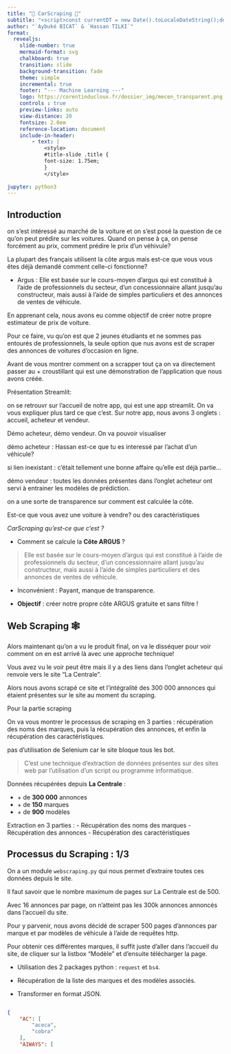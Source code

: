 ```yaml
---
title: "🚙 CarScraping 🚙"
subtitle: "<script>const currentDT = new Date().toLocaleDateString();document.write(currentDT);</script>"
author: "`Aybuké BICAT` & `Hassan TILKI`"
format:
  revealjs:
    slide-number: true
    mermaid-format: svg
    chalkboard: true
    transition: slide
    background-transition: fade
    theme: simple
    incremental: true  
    footer: "--- Machine Learning ---"
    logo: https://corentinducloux.fr/dossier_img/mecen_transparent.png
    controls : true
    preview-links: auto
    view-distance: 20
    fontsize: 2.0em
    reference-location: document
    include-in-header:
        - text: |
            <style>
            #title-slide .title {
            font-size: 1.75em;
            }
            </style>
           
jupyter: python3
---
```

 
 
 
## Introduction
 
:::{.notes}
on s'est intéressé au marché de la voiture et on s'est posé la question de ce qu'on peut prédire sur les voitures. Quand on pense à ça, on pense forcément au prix, comment prédire le prix d'un véhivule?
 
La plupart des français utilisent la côte argus mais est-ce que vous vous êtes déjà demandé comment celle-ci fonctionne?
 
- Argus :
Elle est basée sur le cours-moyen d'argus qui est constitué à l'aide de professionnels du secteur, d'un concessionnaire allant jusqu'au constructeur, mais aussi à l'aide de simples particuliers et des annonces de ventes de véhicule.
 
 
En apprenant cela, nous avons eu comme objectif de créer notre propre estimateur de prix de voiture.
 
Pour ce faire, vu qu'on est que 2 jeunes étudiants et ne sommes pas entourés de professionnels, la seule option que nus avons est de scraper des annonces de voitures d'occasion en ligne.
 
Avant de vous montrer comment on a scrapper tout ça on va directement passer au + croustillant qui est une démonstration de l'application que nous avons créée.
 
Présentation Streamlit:
 
on se retrouvr sur l'accueil de notre app, qui est une app streamlit. On va vous expliquer plus tard ce que c'est.
Sur notre app, nous avons 3 onglets : accueil, acheteur et vendeur.
 
Démo acheteur, démo vendeur.
On va pouvoir visualiser
 
démo acheteur : Hassan est-ce que tu es interessé par l'achat d'un véhicule?
 
 
si lien inexistant : c'était tellement une bonne affaire qu'elle est déjà partie...
 
démo vendeur : toutes les données présentes dans l'onglet acheteur ont servi à entrainer les modèles de prédiction.
 
on a une sorte de transparence sur comment est calculée la côte.
 
Est-ce que vous avez une voiture à vendre? ou des caractéristiques
:::
 
 
 
*CarScraping qu'est-ce que c'est ?*
 
- Comment se calcule la **Côte ARGUS** ?
 
> Elle est basée sur le cours-moyen d'argus qui est constitué à l'aide de professionnels du secteur, d'un concessionnaire allant jusqu'au constructeur, mais aussi à l'aide de simples particuliers et des annonces de ventes de véhicule.
 
- Inconvénient : Payant, manque de transparence.
 
- **Objectif** : créer notre propre côte ARGUS gratuite et sans filtre  !
 
 
 
## Web Scraping 🕸️
 
:::{.notes}
Alors maintenant qu'on a vu le produit final, on va le disséquer pour voir comment on en est arrivé là avec une approche technique!
 
Vous avez vu le voir peut être mais il y a des liens dans l'onglet acheteur qui renvoie vers le site "La Centrale".
 
Alors nous avons scrapé ce site et l'intégralité des 300 000 annonces qui étaient présentes sur le site au moment du scraping.
 
Pour la partie scraping
 
 
On va vous montrer le processus de scraping en 3 parties : récupération des noms des marques, puis la récupération des annonces, et enfin la récupération des caractéristiques.
 
pas d'utilisation de Selenium car le site bloque tous les bot.
 
:::
 
> C'est une technique d'extraction de données présentes sur des sites  web par l'utilisation d'un script ou programme informatique.
 
Données récupérées depuis **La Centrale** :
 
- \+ de **300 000** annonces
- \+ de **150** marques
- \+ de **900** modèles
 
 
Extraction en 3 parties :
  - Récupération des noms des marques
  - Récupération des annonces
  - Récupération des caractéristiques
 
 
 
## Processus du Scraping : 1/3
 
:::{.notes}
 
On a un module `webscraping.py` qui nous permet d'extraire toutes ces données depuis le site.
 
 
Il faut savoir que le nombre maximum de pages sur La Centrale est de 500.
 
Avec 16 annonces par page, on n'atteint pas les 300k annonces annoncés dans l'accueil du site.
 
Pour y parvenir, nous avons décidé de scraper 500 pages d'annonces par marque et par modèles de véhicule à l'aide de requêtes http.
 
Pour obtenir ces différentes marques, il suffit juste d'aller dans l'accueil du site, de cliquer sur la listbox "Modèle" et d'ensuite télécharger la page.
 
 
 
:::
 
- Utilisation des 2 packages python : `request` et `bs4`.
 
- Récupération de la liste des marques et des modèles associés.
  
 
- Transformer en format JSON.
 
<div style="max-height: 100px; overflow-y: scroll;">
 
:::{.fragment}
```json
{
    "AC": [
        "aceca",
        "cobra"
    ],
    "AIWAYS": [
        "u5"
    ],
}
```
 
:::

## Processus du Scraping : (2/3)
:::{.notes}

Une fois qu'on a récupéré les marques, on peut maintenant à l'aide d'une boucle et de fonctions bien ficellées, extraire toutes les annonces sur le site. 
*extrait f° recup_pages()*

On va récupérer les annonces directement depuis l'url pour pouvoir pallier le problème des 500 pages maximum.

Cette fonction : `extraire_toutes_annonces()`, en contient d'autre. Ce qui permet d'iterer sur chaque marques et modeles disponible, grace au fichier JSON crée préalablement. Ensuite on effectue une requete http a l'aide de requetes (on montre l'exemple de la fonction recup_page).

:::

- Extraction de toutes les annonces disponibles sur le site à l'aide de la fonction `extract_toutes_annonces()`, elle permet :
  - d'iterer sur chaque marques et modèles de véhicule
  - d'extraire les pages correspondantes

```py
def recup_page(numero_page: int, marque: str, modele: str) -> BeautifulSoup:
    adresse = f"https://www.lacentrale.fr/listing?makesModelsCommercialNames={marque.upper()}%3A{modele.upper()}&options=&page={numero_page}"
    ...
    requete = rq.get(url=adresse)
    page = BeautifulSoup(requete.content, "html.parser")
``` 
  - d'avoir une sortie sous forme de liste d'annonces
  
```py
def recup_annonces(page: BeautifulSoup) -> list:
    annonces = page.find_all('div', class_='searchCardContainer')
    return list(annonces)
``` 


## Processus du Scraping : (3/3)

:::{.notes}

Une fois toutes les pages récuperées, sous cette forme de liste **pointe la slide**, on récupère chacune des caractéristiques du v"hicule pour chq annonce. 
La fonction permettant de récuperer toutes les caractéristiques d'une annonce s'appelle recup_info_voitures() qui elle aussi fait appel à pls fonctions dédiées à pls caractéristiques. Ces fonctions permette à l'aide de bs4, de recuperer des information précise stocké dans certain élement de la page. 

Chacune des caractéristiques des voitures est stockée dans une dataclass `voiture`. 
:::

![](imgs/sorties_annonces.png){fig-align="center" width="0.5"}

- Extraction des caractéristiques des véhicules.

```py
def recup_informations_voiture(annonce: str) -> voiture:
    marque = recup_nom_vehicule(annonce)
    cylindre = recup_cylindre(annonce)
    annee, kilometrage, boite, energie = recup_caracteristiques(annonce)
    prix = recup_prix(annonce)
    position_marché = recup_position_marché(annonce)
    garantie = recup_garantie(annonce)
    lien = recup_href(annonce)
    return voiture(marque=marque, cylindre=cylindre, annee=annee, kilometrage=kilometrage, boite=boite, energie=energie, prix=prix, position_marché=position_marché, garantie=garantie, lien=lien)

def recup_nom_vehicule(annonce: str) -> str: 
    nom_vehicule = annonce.find_all('h2', class_='Text_Text_text Vehiculecard_Vehiculecard_title Text_Text_subtitle2')
    return nom_vehicule[0].text
```

----


:::{.notes}
Et une fois le tout executé, les données sont exportés sous format brut JSON. 

le nb d'annonces étant très conséquent et l'extraction étant très longue, nous avons fait l'extraction en 4 parties. Nous avons obtenus donc  'fichiers json qu'on a fusionner en un fichier à l'aide de la f° `fusionner_fichiers_json()`. 
:::

✅ Résultats 4 fichiers JSON obtenu :


```
json/
  {} data_a_d.json
  {} data_e_l.json
  {} data_m_p.json
  {} data_r_z.json
```

Un extrait du fichier JSON obtenu : 
```json
[
    {
        "marque": "CITROEN C3 III",
        "cylindre": "1.2 PURETECH 110 FEEL",
        "annee": "2019",
        "kilometrage": "10 698 km",
        "boite": "Automatique",
        "energie": "Essence",
        "prix": "15 990 €",
        "position_marché": "Bonne affaire",
        "garantie": "Garantie 12 mois",
        "lien": "https://www.lacentrale.fr/auto-occasion-annonce-69112858137.html"
    },
    ...
]

```

On les fusionne à l'aide de la fonction `fusionner_fichiers_json` pour obtenir un seul fichier contenant toutes les données extraites.



## 🧼 Data cleaning 🧹

:::{.notes}

Une fois notre fichier json obtenue, chose inevitable nous avons des données mal renseignées, des pb de types de données mais aussi des informations à extraire de ces données brutes.

Pour récupérer le + d'informations possibles sur ces données, nous avons décidé d'utiliser la librairie polars, ce qui rend le tout très lisible et très efficace.

:::

- Essentiel pour pouvoir exploiter les données.
- Permet de récupérer + d'informations.


Pour le nettoyage de la base de données, nous avons utilisé le package `Polars` 🐻‍❄️, qui possède de nombreux avantages comme :  

-   la création de pipelines 🛢️
-   un code plus lisible 👀
-   dans certains cas, + efficace que `Pandas` 🐼

C'est le module `datacleaning.py` qui contient toutes les fonctions essentiels pour résoudre certains problèmes.

## Les problèmes rencontrées ⚠️

:::{.notes}

Dans cette partie, nous allons vous présenter rapidement les pb qu'on a rncontrées, et les fonctions qui ont servi à les règler et qui nous ont permis de nettoyer la base de données et d'avoir une BDD exploitable.


- modele_marque_generation

pb rencontré, nom de la f°, et la sortie.  (faire figurer l'ex des docstring)

:::

- Séparer la marque, le modèle et la génération à l'aide de `get_marque_modele_generation()`

$\rightarrow$ [`'CITROEN C3 III'`]{.fragment .semi-fade-out} [->]{.fragment} [`('CITROEN', 'C3', 'III')`]{.fragment}

- Corriger le type des variables `kilometre`, `prix` et `annee` avec `get_km_prix_annee` : 

$\rightarrow$ [`"100 000 km", "15 000 €", "2015"`]{.fragment .semi-fade-out} [->]{.fragment} [`(100000, 15000, 2015)`]{.fragment}

- Diviser la chaine de caractere de `cylindre` en plusieurs variable avec `get_cylindre`: 

$\rightarrow$ [`"6.3 V8 460 GT"`]{.fragment .semi-fade-out} [->]{.fragment} [`('6.3', 'V8', 460, 'GT')`]{.fragment}

## Le gazoduc 🛢️

:::{.notes}
f° qui permet de faire tout le traitement automatiquement à l'aide des autres fonctions. 

Comme on peut le voir, il y a d'autre fonction dans cette pipeline que l'on ne vous a pas présenté. On va donc le faire très rapidement. 

get_garantie traite les données de la colonne "garantie" dans en transformant le Garantie 12 mois en gardant uniquement les valeurs numériques. Elle contient aussi d'autre filtre pour écarter les valeurs abérantes 

filter_data permet de supprimer les valeurs abérante pour le kilométrage et l'année 2024. 

supp_doublons permet de supprimer les annonces en double en ce basant sur les liens des annonces. 

supp_na: Elle permet aussi de supprimer les valeurs manquantes pour la puissance. et pour les marques et modeles de véhicule

Une fois le dataframe nettoyé il sera exporté en format parquet car parquet a une Compression efficace et permet d'avoir des économies de stockage. 
:::


C'est une fonction qui applique un pipeline de traitement de données sur le DataFrame donné.
 
```py
def gazoduc(data: pl.DataFrame, nom_marques_modeles: pl.DataFrame) -> pl.DataFrame:
    data = (data.pipe(get_marque_modele_generation, nom_marques_modeles)🛢️
                .pipe(get_km_prix_annee)                                🛢️
                .pipe(get_garantie)                                     🛢️
                .pipe(get_cylindre)                                     🛢️
                .pipe(filter_data)                                      🛢️
                .pipe(supp_doublons)                                    🛢️  
                .pipe(supp_na)                                          🛢️
        )
    return data
```

<div style="overflow-x: auto;">
  <table style="max-width: 800px; font-size: 18px;">
    <caption>Extrait du dataframe</caption>
    <thead>
      <tr>
        <th>année</th>
        <th>kilométrage</th>
        <th>boîte</th>
        <th>énergie</th>
        <th>prix</th>
        <th>position marché</th>
        <th>garantie</th>
        <th>lien</th>
        <th>marque</th>
        <th>modèle</th>
        <th>génération</th>
        <th>cylindre</th>
        <th>moteur</th>
        <th>puissance</th>
        <th>finition</th>
        <th>batterie</th>
      </tr>
    </thead>
    <tbody>
      <tr>
        <td>2020</td>
        <td>107410</td>
        <td>Manuelle</td>
        <td>Essence</td>
        <td>13050</td>
        <td>Offre équitable</td>
        <td>12</td>
        <td><a href="https://www.lacentrale.fr/auto-occasion-annonc...">Lien vers l'annonce</a></td>
        <td>CITROEN</td>
        <td>C3</td>
        <td>III</td>
        <td>1.2</td>
        <td>PURETECH</td>
        <td>82</td>
        <td>S&S FEEL BUSINESS</td>
        <td>None</td>
        <td>-</td>
      </tr>
    </tbody>
  </table>
</div>



Ce dataframe sera exporté en format `.parquet` qui permet de stocker des bases volumineuse à moindre coût. 

## 📖 Machine learning 📖


:::{.notes}
- split
- les modèles -> pourquoi avoir choisi ces modèles ? car après test, ces modèles se sont averée être meilleurs.
- les grilles de paramètres associées -> pourquoi ces grilles ? car après test, se sont les résultats qui sont sortie le plus souvent.
- trouver le meilleur modèle (CV) -> on montre la fonction 
- export du Modèle et préprocesseur
- import du modèle et utilisation pour prédiction

:::

Pour des raisons d'efficacité pour la prédiction, chaque marque de véhicule aura son propre modèle de prédiction.

Ces modèles de prédiction ne peuvent être choisi au hasard. Il faut effectuer des tests et choisir le modèle le plus adapté.



- package utilisé : `sklearn`

L'utilisation de ce package à plusieurs avantages, tel que ça documentation et une utilisation avec des Pipelines possibles. Cependant, il ne fonctionne pas avec des bases de données `Polars`.


- split des données avec `split_data`
- preprocesseur avec `get_preprocessor`
- modèles et grille de parametres avec `set_models` et `get_params`
- pour récupérer et exporter les meilleurs modèle : `get_all_models`
- `predict_prix`

## Le split 👨‍👩‍👧‍👦


Données d'entrainement: échantillon de 80% d'observations de la marque

Données de test: les 20% restants.

Le split est effectué à l'aide de `split_data` : 

```py
def split_data(data: pl.DataFrame, marque: str) -> tuple[pl.DataFrame, pl.DataFrame, pd.DataFrame, pd.DataFrame, np.ndarray, np.ndarray]:

    X = data.filter(pl.col("marque") == marque)
    y = X.select('prix')
    X = X.select(pl.exclude("position_marché")
                 ).select(pl.exclude("lien")
                          ).select(pl.exclude("garantie")
                                   ).select(pl.exclude("prix"))

    # Split des données en ensembles d'entraînement et de test
    X_train, X_test, y_train, y_test = train_test_split(X.to_pandas(), y.to_numpy(), test_size=0.2, random_state=21)
    return X, y, X_train, X_test, y_train, y_test

```

## Le preprocesseur ⏹️

La plupart des modèles ne supportent pas les variables qualitatives et requiert donc un prétraitement. 

`OneHotEncoder` est utilisé pour convertir les caractéristiques catégorielles en une représentation binaire.

Exemple : 

$\rightarrow$ [`'boite' = 'Automatique''`]{.fragment .semi-fade-out} [->]{.fragment} [`boite.Automatique = 1`]{.fragment}

`StandardScaler` est utilisé pour effectuer une mise à l'échelle des caractéristiques numériques. Il standardise les données en soustrayant la moyenne et en divisant par l'écart type, de sorte que chaque caractéristique ait une moyenne de zéro et une variance de un.

## Les modèles 📊

Après quelque test, nous avons décidé d'utiliser uniquement les modèles suivant : 

- Regression linéaire 📈
- K-neighbors 👬👭
- Random Forest 🌳

Pour les paramètres, plusieurs grilles ont été testé, voici les résultats intermédiaires qui nous ont permis de déterminer la grille finale.

## Le nombre de voisins 👬👬👬

```python
import polars as pl
import duckdb
def cv_result_into_df(modele: str, marques_array: np.ndarray): 
    for marque in marques_array:
        if marque[0] == marques_array[0,0]:
            cv_results = duckdb.sql(
                f"""
                SELECT '{marque[0]}' as marque,
                mean_test_score,
                '{modele}' as modele,
                params
                FROM 'cv_results/cv_results_nestimators copy/{marque[0]}_{modele}_results.json'
                WHERE rank_test_score = 1
                """).pl().unnest('params')
        else :
            cv_results_2 = duckdb.sql(
                f"""
                SELECT '{marque[0]}' as marque,
                mean_test_score,
                '{modele}' as modele,
                params
                FROM 'cv_results/cv_results_nestimators copy/{marque[0]}_{modele}_results.json'
               
                WHERE rank_test_score = 1
                """).pl().unnest('params')
            cv_results = pl.concat([cv_results, cv_results_2], rechunk=True)
    return cv_results

    px.bar(cv_result_into_df("KNeighbors", marques_array), x='marque', y='mean_test_score', color = 'n_neighbors')
```

## Streamlit


:::{.notes}
expliquer streamlit
- onglet acheteur : fonctionnement avec des requêtes, 
- onglet vendeur : import du modèle et prédictions estimation du prix 



:::
